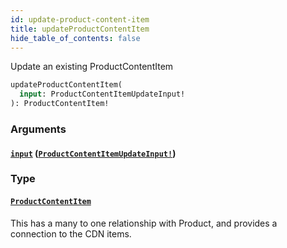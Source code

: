 ```yaml
---
id: update-product-content-item
title: updateProductContentItem
hide_table_of_contents: false
---
```



Update an existing ProductContentItem

```graphql
updateProductContentItem(
  input: ProductContentItemUpdateInput!
): ProductContentItem!
```


### Arguments

#### [`input`](#) ([`ProductContentItemUpdateInput!`](/developers/demandhq-apis/demand-api/graphql/reference/inputs/product-content-item-update-input))




### Type

#### [`ProductContentItem`](/developers/demandhq-apis/demand-api/graphql/reference/objects/product-content-item)

This has a many to one relationship with Product, and provides a connection to the CDN items.




